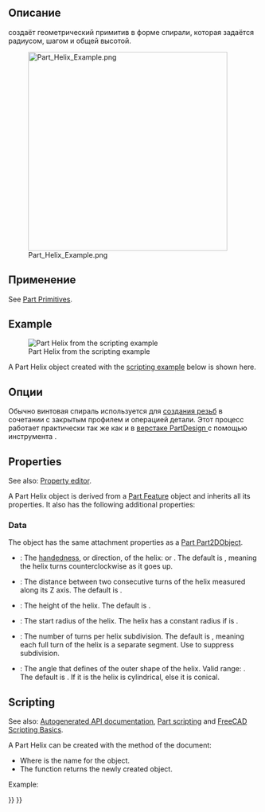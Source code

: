 <languages/>

{{Docnav/ru
|[[Part_Wedge/ru|Клин]]
|[[Part_Spiral/ru|Спираль плоская]]
|[[Part_Workbench/ru|Верстак Part]]
|IconL=Part_Wedge.svg
|IconR=Part_Spiral.svg
|IconC=Workbench_Part.svg
}}

<div class="mw-translate-fuzzy">
{{GuiCommand/ru
|Name=Part Helix
|Name/ru=Винтовая Спираль
|MenuLocation=Деталь → [[Part_Primitives/ru|Создать примитивы...]] → Спираль
|Workbenches=[[Part_Workbench/ru|Part(Деталь)]],  [[OpenSCAD_Workbench/ru|OpenSCAD]]
|SeeAlso=[[Part_Primitives/ru|Примитивы]]
}}
</div>

==Описание==

<div class="mw-translate-fuzzy">
{{Button|[[File:Part_Helix.svg|16px]] [[Part_Helix/ru|Спираль]]}} создаёт геометрический примитив в форме спирали, которая задаётся радиусом, шагом и общей высотой.
</div>

[[Image:Part_Helix_Example.png|400px]]

== Применение ==

See [[Part_Primitives#Usage|Part Primitives]].

== Example ==

[[Image:Part_Helix_Scripting_Example.png|thumb|Part Helix from the scripting example]]

A Part Helix object created with the [[#Scripting|scripting example]] below is shown here.

<div class="mw-translate-fuzzy">
== Опции ==
</div>

<div class="mw-translate-fuzzy">
Обычно винтовая спираль используется для [[Thread_for_Screw_Tutorial/ru|создания резьб]] в сочетании с закрытым профилем и операцией  {{Button|[[Image:Part_Sweep.svg|16px]] [[Part_Sweep/ru|Развёртка(Sweep)]]}} детали. Этот процесс работает практически так же как и в [[PartDesign_Workbench/ru|верстаке PartDesign ]] с помощью инструмента {{Button|[[File:PartDesign_AdditivePipe.svg|16px]] [[PartDesign_AdditivePipe/ru|PartDesign Аддитивная(добавочная) труба]]}}.
</div>

== Properties ==

See also: [[Property_editor|Property editor]].

A Part Helix object is derived from a [[Part_Feature|Part Feature]] object and inherits all its properties. It also has the following additional properties:

=== Data ===

{{TitleProperty|Attachment}}

The object has the same attachment properties as a [[Part_Part2DObject#Data|Part Part2DObject]].

{{TitleProperty|Coordinate System}}

* {{PropertyData|Local Coord|Enumeration}}: The [https://en.wikipedia.org/wiki/Screw_thread handedness], or direction, of the helix: {{Value|Right-handed}} or {{Value|Left-handed}}. The default is {{Value|Right-handed}}, meaning the helix turns counterclockwise as it goes up.

{{TitleProperty|Helix}}

* {{PropertyData|Pitch|Length}}: The distance between two consecutive turns of the helix measured along its Z axis. The default is {{Value|1mm}}.
* {{PropertyData|Height|Length}}: The height of the helix. The default is {{Value|2mm}}.
* {{PropertyData|Radius|Length}}: The start radius of the helix. The helix has a constant radius if {{PropertyData|Angle}} is {{Value|0°}}.
* {{PropertyData|Segment Length|QuantityConstraint}}: The number of turns per helix subdivision. The default is {{Value|1}}, meaning each full turn of the helix is a separate segment. Use {{Value|0}} to suppress subdivision.
* {{PropertyData|Angle|Angle}}: The angle that defines of the outer shape of the helix. Valid range: {{Value|-90° &lt; value &lt; 90°}}. The default is {{Value|0°}}. If it is {{Value|0°}} the helix is cylindrical, else it is conical.

== Scripting ==

See also: [https://freecad.github.io/SourceDoc/ Autogenerated API documentation], [[Part_scripting|Part scripting]] and [[FreeCAD_Scripting_Basics|FreeCAD Scripting Basics]].

A Part Helix can be created with the {{Incode|addObject()}} method of the document:

{{Code|code=
helix = FreeCAD.ActiveDocument.addObject("Part::Helix", "myHelix")
}}

* Where {{Incode|"myHelix"}} is the name for the object.
* The function returns the newly created object.

Example:

{{Code|code=
import FreeCAD as App

doc = App.activeDocument()

helix = doc.addObject("Part::Helix", "myHelix")
helix.Pitch = 2
helix.Height = 3
helix.Radius = 4
helix.SegmentLength = 21
helix.Angle = 45
helix.Placement = App.Placement(App.Vector(1, 2, 3), App.Rotation(75, 60, 30))

doc.recompute()
}}


{{Docnav/ru
|[[Part_Wedge/ru|Клин]]
|[[Part_Spiral/ru|Спираль плоская]]
|[[Part_Workbench/ru|Верстак Part]]
|IconL=Part_Wedge.svg
|IconR=Part_Spiral.svg
|IconC=Workbench_Part.svg
}}

{{Part_Tools_navi{{#translation:}}}}
{{Userdocnavi{{#translation:}}}}